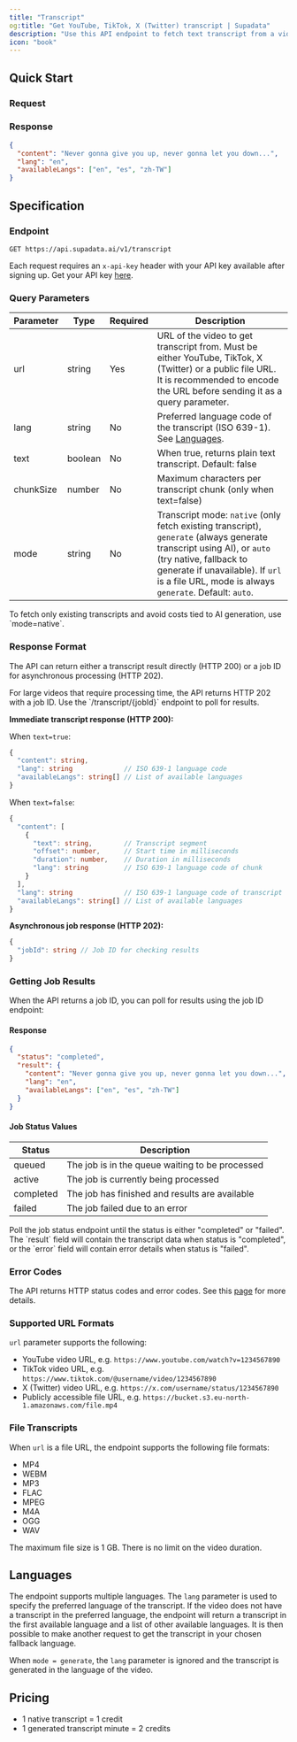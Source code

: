 ```yaml
---
title: "Transcript"
og:title: "Get YouTube, TikTok, X (Twitter) transcript | Supadata"
description: "Use this API endpoint to fetch text transcript from a video hosted on YouTube, TikTok, X (Twitter) or a public file URL."
icon: "book"
---
```



## Quick Start

### Request

<CodeGroup>
  <TranscriptNode />
  <TranscriptPython />
  <TranscriptCURL />
</CodeGroup>

### Response

```json
{
  "content": "Never gonna give you up, never gonna let you down...",
  "lang": "en",
  "availableLangs": ["en", "es", "zh-TW"]
}
```

## Specification

### Endpoint

`GET https://api.supadata.ai/v1/transcript`

Each request requires an `x-api-key` header with your API key available after signing up. Get your API key [here](https://dash.supadata.ai/organizations/api-key).

### Query Parameters

| Parameter | Type    | Required | Description                                                                                                                                                                                                                                    |
| --------- | ------- | -------- | ---------------------------------------------------------------------------------------------------------------------------------------------------------------------------------------------------------------------------------------------- |
| url       | string  | Yes      | URL of the video to get transcript from. Must be either YouTube, TikTok, X (Twitter) or a public file URL. It is recommended to encode the URL before sending it as a query parameter.                                                         |
| lang      | string  | No       | Preferred language code of the transcript (ISO 639-1). See [Languages](#languages).                                                                                                                                                            |
| text      | boolean | No       | When true, returns plain text transcript. Default: false                                                                                                                                                                                       |
| chunkSize | number  | No       | Maximum characters per transcript chunk (only when text=false)                                                                                                                                                                                 |
| mode      | string  | No       | Transcript mode: `native` (only fetch existing transcript), `generate` (always generate transcript using AI), or `auto` (try native, fallback to generate if unavailable). If `url` is a file URL, mode is always `generate`. Default: `auto`. |

<Info>
  To fetch only existing transcripts and avoid costs tied to AI generation, use
  `mode=native`.
</Info>

### Response Format

The API can return either a transcript result directly (HTTP 200) or a job ID for asynchronous processing (HTTP 202).

<Callout type="info">
  For large videos that require processing time, the API returns HTTP 202 with a
  job ID. Use the `/transcript/{jobId}` endpoint to poll for results.
</Callout>

**Immediate transcript response (HTTP 200):**

When `text=true`:

```typescript
{
  "content": string,
  "lang": string             // ISO 639-1 language code
  "availableLangs": string[] // List of available languages
}
```

When `text=false`:

```typescript
{
  "content": [
    {
      "text": string,        // Transcript segment
      "offset": number,      // Start time in milliseconds
      "duration": number,    // Duration in milliseconds
      "lang": string         // ISO 639-1 language code of chunk
    }
  ],
  "lang": string             // ISO 639-1 language code of transcript
  "availableLangs": string[] // List of available languages
}
```

**Asynchronous job response (HTTP 202):**

```typescript
{
  "jobId": string // Job ID for checking results
}
```

### Getting Job Results

When the API returns a job ID, you can poll for results using the job ID endpoint:

<CodeGroup>
  <TranscriptResultsNode />
  <TranscriptResultsPython />
  <TranscriptResultsCURL />
</CodeGroup>

#### Response

```json
{
  "status": "completed",
  "result": {
    "content": "Never gonna give you up, never gonna let you down...",
    "lang": "en",
    "availableLangs": ["en", "es", "zh-TW"]
  }
}
```

#### Job Status Values

| Status    | Description                                     |
| --------- | ----------------------------------------------- |
| queued    | The job is in the queue waiting to be processed |
| active    | The job is currently being processed            |
| completed | The job has finished and results are available  |
| failed    | The job failed due to an error                  |

<Callout type="info">
  Poll the job status endpoint until the status is either "completed" or
  "failed". The `result` field will contain the transcript data when status is
  "completed", or the `error` field will contain error details when status is
  "failed".
</Callout>

### Error Codes

The API returns HTTP status codes and error codes. See this [page](/documentation/errors) for more details.

### Supported URL Formats

`url` parameter supports the following:

- YouTube video URL, e.g. `https://www.youtube.com/watch?v=1234567890`
- TikTok video URL, e.g. `https://www.tiktok.com/@username/video/1234567890`
- X (Twitter) video URL, e.g. `https://x.com/username/status/1234567890`
- Publicly accessible file URL, e.g. `https://bucket.s3.eu-north-1.amazonaws.com/file.mp4`

### File Transcripts

When `url` is a file URL, the endpoint supports the following file formats:

- MP4
- WEBM
- MP3
- FLAC
- MPEG
- M4A
- OGG
- WAV

The maximum file size is 1 GB. There is no limit on the video duration.

## Languages

The endpoint supports multiple languages. The `lang` parameter is used to specify the preferred language of the transcript. If the video does not have a transcript in the preferred language, the endpoint will return a transcript in the first available language and a list of other available languages. It is then possible to make another request to get the transcript in your chosen fallback language.

When `mode = generate`, the `lang` parameter is ignored and the transcript is generated in the language of the video.

## Pricing

- 1 native transcript = 1 credit
- 1 generated transcript minute = 2 credits
